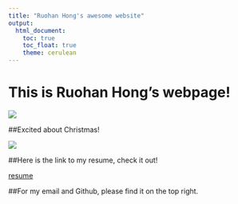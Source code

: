 ```yaml
---
title: "Ruohan Hong's awesome website"
output: 
  html_document:
    toc: true
    toc_float: true
    theme: cerulean
---
```


# This is Ruohan Hong's webpage!

![](https://media.giphy.com/media/drXGoW1iudhKw/giphy.gif)

##Excited about Christmas!

![](christmas.jpeg)

##Here is the link to my resume, check it out!

[resume](resume.html)

##For my email and Github, please find it on the top right.